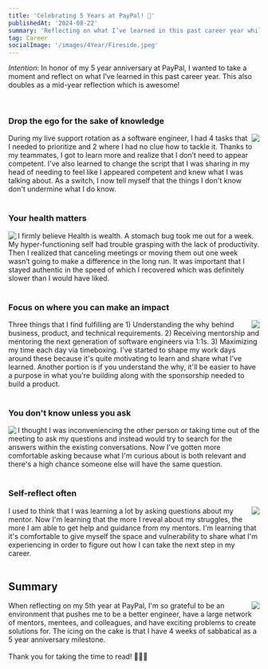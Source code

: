 ```yaml
---
title: 'Celebrating 5 Years at PayPal! 🥳'
publishedAt: '2024-08-22'
summary: 'Reflecting on what I’ve learned in this past career year while at PayPal.'
tag: Career
socialImage: '/images/4Year/Fireside.jpeg'
---
```


_Intention_: In honor of my 5 year anniversary at PayPal, I wanted to take a moment and reflect on what I’ve learned in this past career year. This also doubles as a mid-year reflection which is awesome!

<br />

### Drop the ego for the sake of knowledge

<div>
  <img
    align="right"
    src="https://plus.unsplash.com/premium_photo-1675644727129-9e2fbc03c500?q=80&w=3444&auto=format&fit=crop&ixlib=rb-4.0.3&ixid=M3wxMjA3fDB8MHxwaG90by1wYWdlfHx8fGVufDB8fHx8fA%3D%3D"
  />
  <span>
    During my live support rotation as a software engineer, I had 4 tasks that I needed to
    prioritize and 2 where I had no clue how to tackle it. Thanks to my teammates, I got to learn
    more and realize that I don’t need to appear competent. I've also learned to change the script
    that I was sharing in my head of needing to feel like I appeared competent and knew what I was
    talking about. As a switch, I now tell myself that the things I don't know don't undermine what
    I do know.
  </span>
</div>
<br />

### Your health matters

<div>
  <img
    align="left"
    style={{ paddingRight: '1rem' }}
    src="https://images.unsplash.com/photo-1584735935682-2f2b69dff9d2?q=80&w=3542&auto=format&fit=crop&ixlib=rb-4.0.3&ixid=M3wxMjA3fDB8MHxwaG90by1wYWdlfHx8fGVufDB8fHx8fA%3D%3D"
  />
  I firmly believe Health is wealth. A stomach bug took me out for a week. My hyper-functioning self
  had trouble grasping with the lack of productivity. Then I realized that canceling meetings or moving
  them out one week wasn’t going to make a difference in the long run. It was important that I stayed
  authentic in the speed of which I recovered which was definitely slower than I would have liked.
</div>
<br />

### Focus on where you can make an impact

<div>
  <img
    align="right"
    style={{ paddingRight: '1rem' }}
    src="https://images.unsplash.com/photo-1597733336794-12d05021d510?ixlib=rb-4.0.3&ixid=M3wxMjA3fDB8MHxwaG90by1wYWdlfHx8fGVufDB8fHx8fA%3D%3D&auto=format&fit=crop&w=3474&q=80"
  />
  Three things that I find fulfilling are 1) Understanding the why behind business, product, and technical
  requirements. 2) Receiving mentorship and mentoring the next generation of software engineers via 1:1s.
  3) Maximizing my time each day via timeboxing. I've started to shape my work days around these because
  it's quite motivating to learn and share what I've learned. Another portion is if you understand the
  why, it'll be easier to have a purpose in what you're building along with the sponsorship needed to
  build a product.
</div>
<br />

### You don't know unless you ask

<div>
  <img
    align="left"
    style={{ paddingRight: '1rem' }}
    src="https://plus.unsplash.com/premium_photo-1679870686665-a1b0b6ca56a9?q=80&w=3500&auto=format&fit=crop&ixlib=rb-4.0.3&ixid=M3wxMjA3fDB8MHxwaG90by1wYWdlfHx8fGVufDB8fHx8fA%3D%3D"
  />
  I thought I was inconveniencing the other person or taking time out of the meeting to ask my questions
  and instead would try to search for the answers within the existing conversations. Now I've gotten
  more comfortable asking because what I'm curious about is both relevant and there's a high chance someone
  else will have the same question.
</div>
<br />

### Self-reflect often

<div>
  <img
    align="right"
    style={{ paddingRight: '1rem' }}
    src="https://images.unsplash.com/photo-1462642109801-4ac2971a3a51?q=80&w=3473&auto=format&fit=crop&ixlib=rb-4.0.3&ixid=M3wxMjA3fDB8MHxwaG90by1wYWdlfHx8fGVufDB8fHx8fA%3D%3D"
  />
  I used to think that I was learning a lot by asking questions about my mentor. Now I'm learning that
  the more I reveal about my struggles, the more I am able to get help and guidance from my mentors.
  I'm learning that it's comfortable to give myself the space and vulnerability to share what I'm experiencing
  in order to figure out how I can take the next step in my career.
</div>
<br />

## Summary

<div>
  <img
    align="right"
    src="https://images.unsplash.com/photo-1549693578-d683be217e58?q=80&w=3554&auto=format&fit=crop&ixlib=rb-4.0.3&ixid=M3wxMjA3fDB8MHxwaG90by1wYWdlfHx8fGVufDB8fHx8fA%3D%3D"
  />
  When reflecting on my 5th year at PayPal, I'm so grateful to be an environment that pushes me to be
  a better engineer, have a large network of mentors, mentees, and colleagues, and have exciting problems
  to create solutions for. The icing on the cake is that I have 4 weeks of sabbatical as a 5 year anniversary
  milestone.
  <br />
  <br />
  Thank you for taking the time to read! 🙇🏻‍♀️
</div>
<br />
